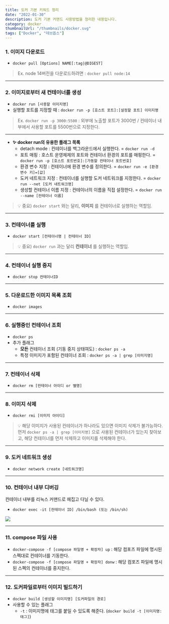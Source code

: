 ```yaml
---
title: 도커 기본 키워드 정리
date: "2022-01-30"
description: 도커 기본 커맨드 사용방법을 정리한 내용입니다.
category: docker
thumbnailUrl: "/thumbnails/docker.svg"
tags: ["Docker", "데브옵스"]
---
```


### 1. 이미지 다운로드

- `docker pull [Options] NAME[:tag|@DIGEST]`

> Ex. node 14버전을 다운로드하려면 : `docker pull node:14`

---

### 2. 이미지로부터 새 컨테이너를 생성

- `docker run [사용할 이미지명]`
- 실행할 포트를 지정할 때 : `docker run -p [호스트 포트]:[설정할 포트] 이미지명`

> Ex. `docker run -p 3000:5500` : 외부에 노출할 포트가 3000번 / 컨테이너 내부에서 사용할 포트를 5500번으로 지정한다.

---

- **✨ docker run의 유용한 플래그 목록**
  - detach mode : 컨테이너를 백그라운드에서 실행한다. = `docker run -d`
  - 포트 매핑 : 호스트 운영체제의 포트와 컨테이너 환경의 포트를 매핑한다. = `docker run -p [호스트 포트번호]:[가동할 컨테이너 포트번호]`
  - 환경 변수 지정 : 컨테이너에 환경 변수를 정의한다. = `docker run -e [환경 변수 키]=[값]`
  - 도커 네트워크 지정 : 컨테이너를 실행할 도커 네트워크를 지정한다. = `docker run --net [도커 네트워크명]`
  - 생성할 컨테이너 이름 지정 : 컨테이너의 이름을 직접 설정한다. = `docker run --name [컨테이너 이름]`

> 💡 중요) `docker start` 와는 달리, **이미지** 를 컨테이너로 실행하는 역할임.

---

### 3. 컨테이너를 실행

- `docker start [컨테이너명 | 컨테이너 ID]`

> 💡 중요) `docker run` 과는 달리 **컨테이너** 를 실행하는 역할임.

---

### 4. 컨테이너 실행 중지

- `docker stop 컨테이너ID`

---

### 5. 다운로드한 이미지 목록 조회

- `docker images`

---

### 6. 실행중인 컨테이너 조회

- `docker ps`
- 추가 플래그
  - **모든** 컨테이너 조회 (기동 중지 상태여도) : `docker ps -a`
  - 특정 이미지가 포함된 컨테이너 조회 : `docker ps -a | grep [이미지명]`

---

### 7. 컨테이너 삭제

- `docker rm [컨테이너 아이디 or 별명]`

---

### 8. 이미지 삭제

- `docker rmi [이미지 아이디]`

> 💡 해당 이미지가 사용된 컨테이너가 하나라도 있으면 이미지 삭제가 불가능하다.  
> 먼저 `docker ps -a | grep [이미지명]` 으로 사용된 컨테이너가 있는지 찾아보고, 해당 컨테이너를 먼저 삭제하고 이미지를 삭제해야 한다.

---

### 9. 도커 네트워크 생성

- `docker network create [네트워크명]`

---

### 10. 컨테이너 내부 디버깅

컨테이너 내부를 리눅스 커맨드로 헤집고 다닐 수 있다.

- `docker exec -it [컨테이너 ID] /bin/bash (또는 /bin/sh)`

![](/posts/도커-기본-키워드-정리/0.png)

---

### 11. compose 파일 사용

- `docker-compose -f [compose 파일명 + 확장자] up` : 해당 컴포즈 파일에 명시된 스펙대로 컨테이너를 기동한다.
- `docker-compose -f [compose 파일명 + 확장자] donw` : 해당 컴포즈 파일에 명시된 스펙의 컨테이너를 중지한다.

---

### 12. 도커파일로부터 이미지 빌드하기

- `docker build [생성할 이미지명] [도커파일의 경로]`
- 사용할 수 있는 플래그
  - `-t` : 이미지명에 태그를 붙일 수 있도록 해준다. (`docker build -t [이미지명:태그]`)

